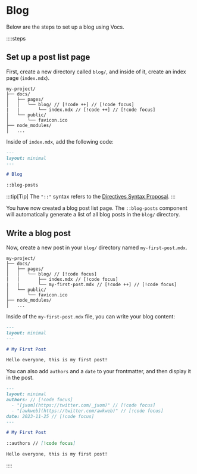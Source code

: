 # Blog

Below are the steps to set up a blog using Vocs.

::::steps

## Set up a post list page

First, create a new directory called `blog/`, and inside of it, create an index page (`index.mdx`).

```
my-project/
├── docs/
│   ├── pages/
│   │   └── blog/ // [!code ++] // [!code focus]
|   |       └── index.mdx // [!code ++] // [!code focus]
│   └── public/
│       └── favicon.ico
├── node_modules/
│   ...
```

Inside of `index.mdx`, add the following code:

```md [blog/index.mdx]
---
layout: minimal
---

# Blog

::blog-posts
```

:::tip[Tip]
The `"::"` syntax refers to the [Directives Syntax Proposal](https://talk.commonmark.org/t/generic-directives-plugins-syntax/444).
:::

You have now created a blog post list page. The `::blog-posts` component will automatically generate a list of all blog posts in the `blog/` directory.

## Write a blog post

Now, create a new post in your `blog/` directory named `my-first-post.mdx`.

```
my-project/
├── docs/
│   ├── pages/
│   │   └── blog/ // [!code focus]
|   |       ├── index.mdx // [!code focus]
|   |       └── my-first-post.mdx // [!code ++] // [!code focus]
│   └── public/
│       └── favicon.ico
├── node_modules/
│   ...
```

Inside of the `my-first-post.mdx` file, you can write your blog content:

```md [blog/my-first-post.mdx]
---
layout: minimal
---

# My First Post

Hello everyone, this is my first post!
```

You can also add `authors` and a `date` to your frontmatter, and then display it in the post.

```md [blog/my-first-post.mdx]
---
layout: minimal
authors: // [!code focus]
  - "[jxom](https://twitter.com/_jxom)" // [!code focus]
  - "[awkweb](https://twitter.com/awkweb)" // [!code focus]
date: 2023-11-25 // [!code focus]
---

# My First Post

::authors // [!code focus]

Hello everyone, this is my first post!
```

::::
